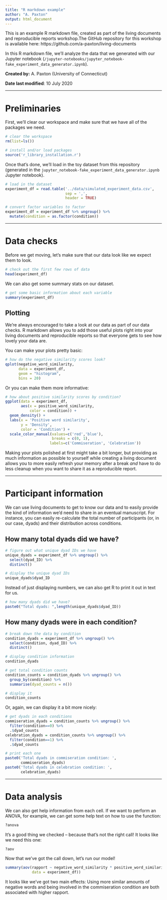 ```yaml
---
title: "R markdown example"
author: "A. Paxton"
output: html_document
---
```


This is an example R markdown file, created as part of the living documents and
reproducible reports workshop.The GitHub repository for this workshop is
available here: https://github.com/a-paxton/living-documents

In this R markdown file, we'll analyze the data that we generated with our
Jupyter notebook
(`/jupyter-notebooks/jupyter_notebook-fake_experiment_data_generator.ipynb`).

**Created by:** A. Paxton (University of Connecticut)

**Date last modified**: 10 July 2020

***

# Preliminaries

First, we'll clear our workspace and make sure that we have all of the packages
we need.

```r

# clear the workspace
rm(list=ls())

# install and/or load packages
source('r_library_installation.r')

```

Once that's done, we'll load in the toy dataset from this repository  (generated
in the `jupyter_notebook-fake_experiment_data_generator.ipynb` Jupyter
notebook).

```r

# load in the dataset
experiment_df = read.table('../data/simulated_experiment_data.csv',
                           sep = ',',
                           header = TRUE)

# convert factor variables to factor
experiment_df = experiment_df %>% ungroup() %>%
  mutate(condition = as.factor(condition))

```

***

# Data checks

Before we get moving, let's make sure that our data look like we expect them to
look.

```r

# check out the first few rows of data
head(experiment_df)

```

We can also get some summary stats on our dataset.

```r

# get some basic information about each variable
summary(experiment_df)

```

## Plotting

We're always encouraged to take a look at our data as part of our data checks. R
markdown allows you to add those useful plots right into your living documents
and reproducible reports so that everyone gets to see how lovely your data are.

You can make your plots pretty basic:

```r

# how do the negative similarity scores look?
qplot(negative_word_similarity,
      data = experiment_df,
      geom = "histogram",
      bins = 20)

```

Or you can make them more informative:

```r

# how about positive similarity scores by condition?
ggplot(data = experiment_df,
       aes(x = positive_word_similarity,
           color = condition)) +
  geom_density() +
  labs(x = 'Positive word similarity',
       y = 'Density',
       color = 'Condition') +
  scale_color_manual(values=c('red','blue'),
                     breaks = c(0, 1),
                    labels=c('Commiseration', 'Celebration'))
```

Making your plots polished at first might take a bit longer, but providing as
much information as possible to yourself while creating a living document allows
you to more easily refresh your memory after a break *and* have to do less
cleanup when you want to share it as a reproducible report.

***

# Participant information

We can use living documents to get to know our data and to easily provide the
kind of information we'd need to share in an eventual manuscript. For instance,
you can easily re-calculate the total number of participants (or, in our case,
dyads) and their distribution across conditions.

## How many total dyads did we have?

```r

# figure out what unique dyad IDs we have
unique_dyads = experiment_df %>% ungroup() %>%
  select(dyad_ID) %>%
  distinct()

# display the unique dyad IDs
unique_dyads$dyad_ID

```

Instead of just displaying numbers, we can also get R to print it out in text
for us.

```r

# how many dyads did we have?
paste0("Total dyads: ",length(unique_dyads$dyad_ID))

```

## How many dyads were in each condition?

```r

# break down the data by condition
condition_dyads = experiment_df %>% ungroup() %>%
  select(condition, dyad_ID) %>%
  distinct()

# display condition information
condition_dyads

```

```r

# get total condition counts
condition_counts = condition_dyads %>% ungroup() %>%
  group_by(condition) %>%
  summarise(dyad_counts = n())

# display it
condition_counts

```

Or, again, we can display it a bit more nicely:

```r

# get dyads in each conditions
commiseration_dyads = condition_counts %>% ungroup() %>%
  filter(condition==0) %>%
  .$dyad_counts
celebration_dyads = condition_counts %>% ungroup() %>%
  filter(condition==1) %>%
  .$dyad_counts

# print each one
paste0('Total dyads in commiseration condition: ',
       commiseration_dyads)
paste0('Total dyads in celebration condition: ',
       celebration_dyads)


```


***

# Data analysis

We can also get help information from each cell. If we want to perform an ANOVA,
for example, we can get some help text on how to use the function:

```r

?anova

```

It's a good thing we checked -- because that's not the right call! It looks like
we need this one:

```r

?aov

```

Now that we've got the call down, let's run our model!

```r

summary(aov(rapport ~ negative_word_similarity * positive_word_similarity * condition,
            data = experiment_df))

```

It looks like we've got two main effects: Using more similar amounts of negative
words and being involved in the commiseration condition are both associated with
higher rapport.
